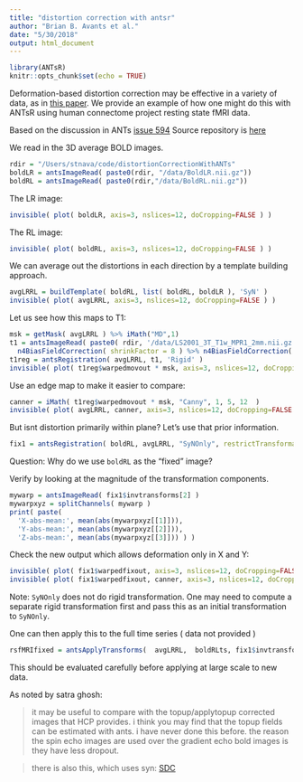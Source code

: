 ```yaml
---
title: "distortion correction with antsr"
author: "Brian B. Avants et al."
date: "5/30/2018"
output: html_document
---
```


```r
library(ANTsR)
knitr::opts_chunk$set(echo = TRUE)
```


Deformation-based distortion correction may be effective in a variety of data, as in [this paper](https://www.frontiersin.org/articles/10.3389/fninf.2017.00017/full).  We provide an example of how one might do this with ANTsR using human connectome project resting state fMRI data.

Based on the discussion in ANTs [issue 594](https://github.com/ANTsX/ANTs/issues/594)
Source repository is [here](https://github.com/stnava/distortionCorrectionWithANTs)

We read in the 3D average BOLD images.

```r
rdir = "/Users/stnava/code/distortionCorrectionWithANTs"
boldLR = antsImageRead( paste0(rdir, "/data/BoldLR.nii.gz"))
boldRL = antsImageRead( paste0(rdir,"/data/BoldRL.nii.gz"))
```

The LR image:

```r
invisible( plot( boldLR, axis=3, nslices=12, doCropping=FALSE ) )
```



The RL image:

```r
invisible( plot( boldRL, axis=3, nslices=12, doCropping=FALSE ) )
```


We can average out the distortions in each direction by a template building approach.

```r
avgLRRL = buildTemplate( boldRL, list( boldRL, boldLR ), 'SyN' )
invisible( plot( avgLRRL, axis=3, nslices=12, doCropping=FALSE ) )
```

Let us see how this maps to T1:

```r
msk = getMask( avgLRRL ) %>% iMath("MD",1)
t1 = antsImageRead( paste0( rdir, '/data/LS2001_3T_T1w_MPR1_2mm.nii.gz' ) ) %>%
  n4BiasFieldCorrection( shrinkFactor = 8 ) %>% n4BiasFieldCorrection( shrinkFactor = 4 ) 
t1reg = antsRegistration( avgLRRL, t1, 'Rigid' )
invisible( plot( t1reg$warpedmovout * msk, axis=3, nslices=12, doCropping=FALSE ) )
```

Use an edge map to make it easier to compare:

```r
canner = iMath( t1reg$warpedmovout * msk, "Canny", 1, 5, 12  )
invisible( plot( avgLRRL, canner, axis=3, nslices=12, doCropping=FALSE ) )
```

But isnt distortion primarily within plane?  Let's use that prior information.

```r
fix1 = antsRegistration( boldRL, avgLRRL, "SyNOnly", restrictTransformation = c(1,1,0) )
```

Question:  Why do we use `boldRL` as the "fixed" image?

Verify by looking at the magnitude of the transformation components.

```r
mywarp = antsImageRead( fix1$invtransforms[2] )
mywarpxyz = splitChannels( mywarp )
print( paste( 
  'X-abs-mean:', mean(abs(mywarpxyz[[1]])),
  'Y-abs-mean:', mean(abs(mywarpxyz[[2]])),
  'Z-abs-mean:', mean(abs(mywarpxyz[[3]])) ) )
```

Check the new output which allows deformation only in X and Y:

```r
invisible( plot( fix1$warpedfixout, axis=3, nslices=12, doCropping=FALSE ) )
invisible( plot( fix1$warpedfixout, canner, axis=3, nslices=12, doCropping=FALSE ) )
```

Note:  `SyNOnly` does not do rigid transformation.  One may need to compute a separate 
rigid transformation first and pass this as an initial transformation to `SyNOnly`.

One can then apply this to the full time series ( data not provided )

```r
rsfMRIfixed = antsApplyTransforms(  avgLRRL,  boldRLts, fix1$invtransforms, imagetype = 3  )
```

This should be evaluated carefully before applying at large scale to new data.


As noted by satra ghosh:

> it may be useful to compare with the topup/applytopup corrected images that HCP provides. i think you may find that the topup fields can be estimated with ants. i have never done this before. the reason the spin echo images are used over the gradient echo bold images is they have less dropout.

> there is also this, which uses syn: [SDC](http://fmriprep.readthedocs.io/en/latest/api/index.html#sdc-fieldmapless)
